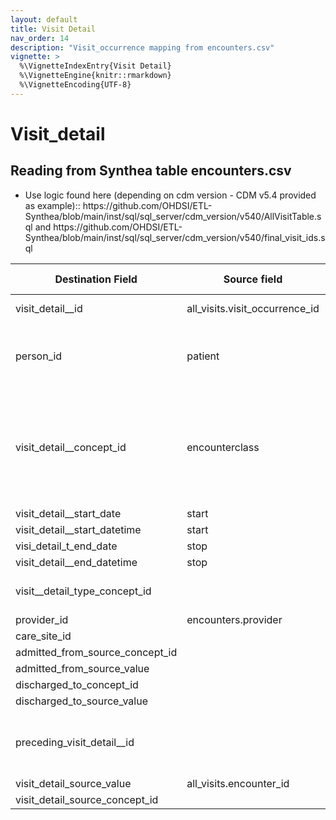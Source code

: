 ```yaml
---
layout: default
title: Visit Detail
nav_order: 14
description: "Visit_occurrence mapping from encounters.csv"
vignette: >
  %\VignetteIndexEntry{Visit Detail}
  %\VignetteEngine{knitr::rmarkdown}
  %\VignetteEncoding{UTF-8}
---
```


# Visit_detail

## Reading from Synthea table encounters.csv


- Use logic found here (depending on cdm version - CDM v5.4 provided as example)::
https://github.com/OHDSI/ETL-Synthea/blob/main/inst/sql/sql_server/cdm_version/v540/AllVisitTable.sql and https://github.com/OHDSI/ETL-Synthea/blob/main/inst/sql/sql_server/cdm_version/v540/final_visit_ids.sql

| Destination Field | Source field | Logic | Comment field |
| --- | --- | --- | --- |
| visit_detail__id | all_visits.visit_occurrence_id  | all_visits.visit_occurrence_id + 1000000  |  |
| person_id | patient | Map by mapping person.person_source_value to patient.  Find person.person_id by mapping encouters.patient to person.person_source_value. |  |
| visit_detail__concept_id | encounterclass | When encounterclass is 'emergency' or 'urgentcare' then set to 9203. When encounterclass is 'ambulatory', 'wellness', or 'outpatient' then set to 9202. When encounterclass is 'inpatient' then set to 9201. Otherwise set to 0. |  |
| visit_detail__start_date | start |  |  |
| visit_detail__start_datetime | start |  |  |
| visi_detail_t_end_date | stop |  |  |
| visit_detail__end_datetime | stop |  |  |
| visit__detail_type_concept_id |  |  Set all records as concept_id 44818517 (Visit derived from encounter on claim).  | |
| provider_id | encounters.provider |  |  |
| care_site_id |  | Set to null for all records |  |
| admitted_from_source_concept_id |  | Set to 0 for all records |  |
| admitted_from_source_value |  | Set to null for all record |  |
| discharged_to_concept_id |  | Set to 0 for all records |  |
| discharged_to_source_value |  | Set to null for all record  |  |
| preceding_visit_detail__id |  | lag(all_visits.visit_occurrence_id) over(partition by person.person_id order by all_visits.visit_start_date) + 1000000  |  |
| visit_detail_source_value | all_visits.encounter_id |  |  |
| visit_detail_source_concept_id |  | Set to 0 for all record |  |

